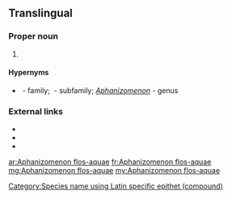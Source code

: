 ==Translingual==
{{rfi}}

===Proper noun===
{{taxoninfl|i=1|g=?|head=[[Aphanizomenon]] {{epinew|flos||la}}-{{epinew|aqua|aquae|la}}}}

# {{taxon|species|family|Nostocaceae|a kind of toxic fresh water [[cyanobacteria]] that can cause massive [[bloom]]s in lakes}}

====Hypernyms====
* {{sense|species}} ''{{taxlink|Nostaceae|family|noshow=1}}''&nbsp;- family; ''{{taxlink|Ababaenoideae|subfamily|noshow=1}}''&nbsp;- subfamily; ''[[Aphanizomenon]]''&nbsp;- genus

===External links===
* {{pedia}}
* {{specieslite|Anabaenoideae}}
* {{comcatlite}}

[[Category:Species name using Latin specific epithet (compound)]]

[[ar:Aphanizomenon flos-aquae]]
[[fr:Aphanizomenon flos-aquae]]
[[mg:Aphanizomenon flos-aquae]]
[[my:Aphanizomenon flos-aquae]]